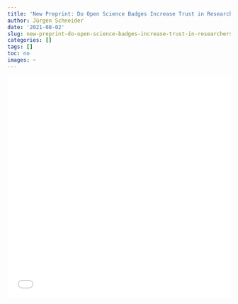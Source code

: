 ```yaml
---
title: 'New Preprint: Do Open Science Badges Increase Trust in Researchers'
author: Jürgen Schneider
date: '2021-08-02'
slug: new-preprint-do-open-science-badges-increase-trust-in-researchers
categories: []
tags: []
toc: no
images: ~
---
```


![](../../../../img/badge.pdf){width=100% height=500px}